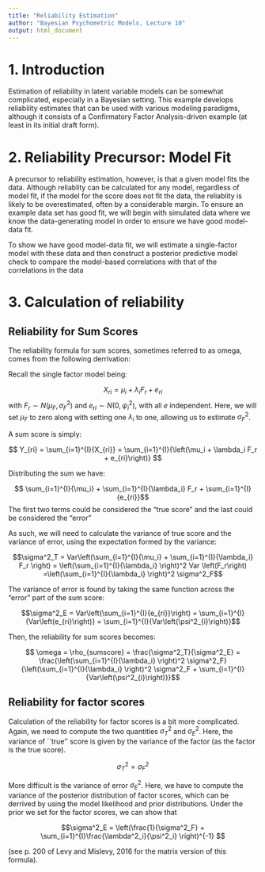 ```yaml
---
title: "Reliability Estimation"
author: "Bayesian Psychometric Models, Lecture 10"
output: html_document
---
```



# 1. Introduction

Estimation of reliability in latent variable models can be somewhat complicated, especially in a Bayesian setting. This example develops reliability estimates that can be used with various modeling paradigms, although it consists of a Confirmatory Factor Analysis-driven example (at least in its initial draft form).

# 2. Reliability Precursor: Model Fit

A precursor to reliability estimation, however, is that a given model fits the data. Although reliablity can be calculated for any model, regardless of model fit, if the model for the score does not fit the data, the reliablity is likely to be overestimated, often by a considerable margin. To ensure an example data set has good fit, we will begin with simulated data where we know the data-generating model in order to ensure we have good model-data fit.

To show we have good model-data fit, we will estimate a single-factor model with these data and then construct a posterior predictive model check to compare the model-based correlations with that of the correlations in the data

# 3. Calculation of reliability

## Reliability for Sum Scores

The reliability formula for sum scores, sometimes referred to as omega, comes from the following derrivation:

Recall the single factor model being:

$$ X_{ri} = \mu_i + \lambda_i F_r + e_{ri}$$
with $F_r \sim N\left(\mu_F, \sigma^2_F \right)$ and $e_{ri} \sim N\left(0, \psi^2_i \right)$, with all $e$ independent. Here, we will set $\mu_F$ to zero along with setting one $\lambda_i$ to one, allowing us to estimate $\sigma^2_F$. 

A sum score is simply:

$$ Y_{ri} = \sum_{i=1}^{I}{X_{ri}} = \sum_{i=1}^{I}{\left(\mu_i + \lambda_i F_r + e_{ri}\right)} $$

Distributing the sum we have:

$$ \sum_{i=1}^{I}{\mu_i} + \sum_{i=1}^{I}{\lambda_i} F_r + \sum_{i=1}^{I}{e_{ri}}$$
The first two terms could be considered the "true score" and the last could be considered the "error"

As such, we will need to calculate the variance of true score and the variance of error, using the expectation formed by the variance:

$$\sigma^2_T = Var\left(\sum_{i=1}^{I}{\mu_i} + \sum_{i=1}^{I}{\lambda_i} F_r \right) = \left(\sum_{i=1}^{I}{\lambda_i} \right)^2 Var \left(F_r\right) =\left(\sum_{i=1}^{I}{\lambda_i} \right)^2 \sigma^2_F$$ 

The variance of error is found by taking the same function across the "error" part of the sum score:

$$\sigma^2_E = Var\left(\sum_{i=1}^{I}{e_{ri}}\right) = \sum_{i=1}^{I}{Var\left(e_{ri}\right)} = \sum_{i=1}^{I}{Var\left(\psi^2_{i}\right)}$$

Then, the reliability for sum scores becomes:

$$ \omega = \rho_{sumscore} = \frac{\sigma^2_T}{\sigma^2_E} = \frac{\left(\sum_{i=1}^{I}{\lambda_i} \right)^2 \sigma^2_F}{\left(\sum_{i=1}^{I}{\lambda_i} \right)^2 \sigma^2_F + \sum_{i=1}^{I}{Var\left(\psi^2_{i}\right)}}$$

## Reliability for factor scores

Calculation of the reliability for factor scores is a bit more complicated. Again, we need to compute the two quantities $\sigma^2_T$ and $\sigma^2_E$. Here, the variance of ``true'' score is given by the variance of the factor (as the factor is the true score).

$$\sigma^2_T = \sigma^2_F$$

More difficult is the variance of error $\sigma^2_E$. Here, we have to compute the variance of the posterior distribution of factor scores, which can be derrived by using the model likelihood and prior distributions. Under the prior we set for the factor scores, we can show that

$$\sigma^2_E = \left(\frac{1}{\sigma^2_F} + \sum_{i=1}^{I}\frac{\lambda^2_i}{\psi^2_i} \right)^{-1} $$

(see p. 200 of Levy and Mislevy, 2016 for the matrix version of this formula).


